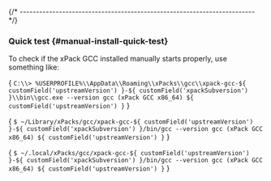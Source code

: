 

{/* ------------------------------------------------------------------------ */}

### Quick test {#manual-install-quick-test}

To check if the xPack GCC installed manually starts properly, use something like:

<Tabs groupId="operating-systems">
<TabItem value="windows" label="Windows" default>

<CodeBlock language="console"> {
`C:\\> %USERPROFILE%\\AppData\\Roaming\\xPacks\\gcc\\xpack-gcc-${ customField('upstreamVersion') }-${ customField('xpackSubversion') }\\bin\\gcc.exe --version
gcc (xPack GCC x86_64) ${ customField('upstreamVersion') }`
} </CodeBlock>

</TabItem>
<TabItem value="macos" label="macOS">

<CodeBlock language="console"> {
`$ ~/Library/xPacks/gcc/xpack-gcc-${ customField('upstreamVersion') }-${ customField('xpackSubversion') }/bin/gcc --version
gcc (xPack GCC x86_64) ${ customField('upstreamVersion') }`
} </CodeBlock>

</TabItem>
<TabItem value="linux" label="GNU/Linux">

<CodeBlock language="console"> {
`$ ~/.local/xPacks/gcc/xpack-gcc-${ customField('upstreamVersion') }-${ customField('xpackSubversion') }/bin/gcc --version
gcc (xPack GCC x86_64) ${ customField('upstreamVersion') }`
} </CodeBlock>

</TabItem>
</Tabs>
